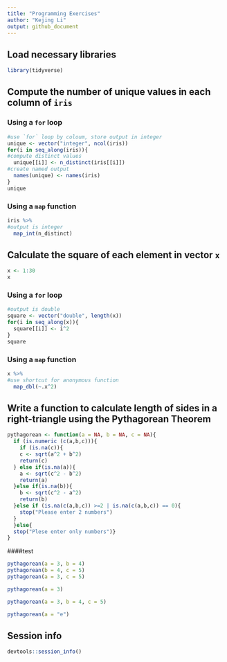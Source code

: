 ```yaml
---
title: "Programming Exercises"
author: "Kejing Li"
output: github_document
---
```


## Load necessary libraries

```r
library(tidyverse)
```

## Compute the number of unique values in each column of `iris`

### Using a `for` loop

```r
#use `for` loop by coloum, store output in integer
unique <- vector("integer", ncol(iris))
for(i in seq_along(iris)){
#compute distinct values
  unique[[i]] <- n_distinct(iris[[i]])
#create named output
  names(unique) <- names(iris)
}
unique

```

### Using a `map` function

```r
iris %>%
#output is integer
  map_int(n_distinct)
```

## Calculate the square of each element in vector `x`

```r
x <- 1:30
x
```

### Using a `for` loop

```r
#output is double
square <- vector("double", length(x))
for(i in seq_along(x)){
  square[[i]] <- i^2
}
square
```

### Using a `map` function

```r
x %>%
#use shortcut for anonymous function
  map_dbl(~.x^2)
```

## Write a function to calculate length of sides in a right-triangle using the Pythagorean Theorem

```r
pythagorean <- function(a = NA, b = NA, c = NA){
  if (is.numeric (c(a,b,c))){
    if (is.na(c)){
    c <- sqrt(a^2 + b^2)
    return(c)
  } else if(is.na(a)){
    a <- sqrt(c^2 - b^2)
    return(a)
  }else if(is.na(b)){
    b <- sqrt(c^2 - a^2)
    return(b)
  }else if (is.na(c(a,b,c)) >=2 | is.na(c(a,b,c)) == 0){
    stop("Please enter 2 numbers")
  }
  }else{
  stop("Plese enter only numbers")}
}
```
####test
```r
pythagorean(a = 3, b = 4)
pythagorean(b = 4, c = 5)
pythagorean(a = 3, c = 5)
```

```r
pythagorean(a = 3)
```
```r
pythagorean(a = 3, b = 4, c = 5)
```


```r
pythagorean(a = "e")
```

## Session info

```r
devtools::session_info()
```


